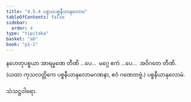 ```yaml
---
title: "4.5.4 ပစ္စယပစ္စနီယာနုလောမ"
tableOfContents: false
sidebar:
  order: 4
type: "tipitaka"
basket: "ab"
book: "p1-1"
---
```



<DynamicBreadcrumb />

<Division number="88" book="p1-1" e="ch" v="36" p="362">

<Paragraph number="2264" book="p1-1">
နဟေတုပစ္စယာ အာရမ္မဏေ တီဏိ …ပေ…  မဂ္ဂေ ဧကံ …ပေ…  အဝိဂတေ တီဏိ.
</Paragraph>

<Paragraph number="2265" book="p1-1">
(ယထာ ကုသလတ္တိကေ ပစ္စနီယာနုလောမဂဏနာ, ဧဝံ ဂဏေတဗ္ဗံ.)

</Paragraph>
</Division>

<Paragraph number="2266" type="center" book="p1-1">
ပစ္စနီယာနုလောမံ.

  
သံသဋ္ဌဝါရော.
</Paragraph>